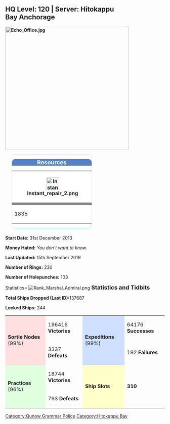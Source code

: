 =='''HQ Level:''' 120 | '''Server:''' Hitokappu Bay Anchorage==
'''[[File:Echo_Office.jpg|thumb|390px]]'''

<div style="position:relative;color:navyblue;background:white;border:solid 1px #ADEFFF;width:50%;border-radius:10px;margin:20px;margin-top:0px;">
<div style="width:100%;background:#5A82C1;border-top-right-radius:10px;border-top-left-radius:10px;text-align:center"><font size=4 color=#FFFFFF>'''Resources'''</font></div>
{| style="radius:10px;cellpadding:10px;width:100%;text-align: center;" align="center" height="35px"
![[File:Instant repair 2.png|40x40px]]
![[File:Instant construction 2.png|40x40px]]
![[File:Development material.png|40x40px]]
![[File:Improvement Materials.png|40x40px]]
![[File:Medal.png|40x40px]]
|-
| style="background:gray;" colspan="10"|
|-
| 1835
| 1926
| 3000
| 25
| 36
|}
</div>
'''Start Date:''' 31st December 2013

'''Money Hated:''' ''You don't want to know.''

'''Last Updated:''' 15th September 2019

'''Number of Rings:''' 230

'''Number of Holepunches:''' 103

<tabber>
Statistics=
[[File:Rank Marshal Admiral.png]]
<font size="4">'''Statistics and Tidbits'''</font>

'''Total Ships Dropped (Last ID): '''137687

'''Locked Ships: ''' 244

{| border="2" cellpadding="1" cellspacing="1" class="article-table" style="text-align:center;width: 50%;"
| rowspan="2" style="width=10%;background-color:#FFDFDF;"| '''Sortie Nodes'''
(99%)
| style="width=20%"| 196416 '''Victories'''
| rowspan="2" style="width=10%;background-color:#CFDFFF;"| '''Expeditions'''
(99%)
| style="width=20%"| 64176 '''Successes'''
|-
|  3337 '''Defeats'''
|  192 '''Failures'''
|-
| rowspan="2" style="background-color:#DFFFDF;"| '''Practices'''
(96%)
|  18744 '''Victories'''
| rowspan="2" style="background-color:#FFFFCA;"| '''Ship Slots'''
| rowspan="2" | <font size="3">'''310'''</font>
|-
|  793 '''Defeats'''
|}
</tabber>
[[Category:Qunow Grammar Police]]
[[Category:Hitokappu Bay]]